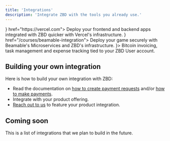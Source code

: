 ```yaml
---
title: 'Integrations'
description: 'Integrate ZBD with the tools you already use.'
---
```


<CardGroup cols={2}>
  <Card title="Vercel" icon={<svg width="30" height="25" viewBox="0 0 76 65" fill="none" xmlns="http://www.w3.org/2000/svg"><path d="M37.5274 0L75.0548 65H0L37.5274 0Z" fill="#000000"/></svg>} href="https://vercel.com">
    Deploy your frontend and backend apps integrated with ZBD quicker with Vercel's infrastructure.
  </Card>
  <Card title="Beamable" icon={<svg width="130" height="30" xmlns="http://www.w3.org/2000/svg" viewBox="0 0 741.5 104.79"><g id="Layer_2" data-name="Layer 2"><g id="Layer_1-2" data-name="Layer 1"><g id="Group_201" data-name="Group 201"><path id="Path_662" data-name="Path 662" fill="#000" d="M0,1.79H45.29A38.18,38.18,0,0,1,70.07,8.84a24.91,24.91,0,0,1,8.6,20.44,21.48,21.48,0,0,1-4.41,13.23,22.49,22.49,0,0,1-12.79,8.11,24.61,24.61,0,0,1,14.7,8.46,26.25,26.25,0,0,1,5.59,17.43,25.32,25.32,0,0,1-9.19,20.65,38.17,38.17,0,0,1-25.06,7.57H0ZM44.85,43.25a13.13,13.13,0,0,0,9.49-3.45,13.52,13.52,0,0,0,0-18.37A13.13,13.13,0,0,0,44.85,18H20.73V43.27Zm-1.76,45.3A21.19,21.19,0,0,0,56.6,84.94,15.81,15.81,0,0,0,56.6,63a21.12,21.12,0,0,0-13.51-3.6H20.73V88.55Z"></path><path id="Path_663" data-name="Path 663" fill="#000" d="M101.76,96.48a31.57,31.57,0,0,1-8.53-23.82V33.84A31.59,31.59,0,0,1,101.76,10q8.52-8.23,28.1-8.23h34.41V18H129.86a16.53,16.53,0,0,0-12,3.82,16.32,16.32,0,0,0-3.93,12.06V45.19h43.82V61.34H113.94V72.68a13.89,13.89,0,0,0,11.54,15.89,14.35,14.35,0,0,0,4.34,0h34.71v16.17H129.82Q110.29,104.73,101.76,96.48Z"></path><path id="Path_664" data-name="Path 664" fill="#000" d="M283.07,1.79H293.8A31.62,31.62,0,0,1,306.74,4a21.47,21.47,0,0,1,8.39,7,98.81,98.81,0,0,1,8.23,14.33l8.53,17.21,8.53-17.21A98.81,98.81,0,0,1,348.65,11,21.44,21.44,0,0,1,357,4a31.69,31.69,0,0,1,13-2.2h10.73V104.72H361.89V23.4A3.53,3.53,0,0,0,359,25a66.33,66.33,0,0,0-3.53,5.74L331.89,74.43,308.36,30.76Q306,26.64,304.83,25a4,4,0,0,0-2.94-1.77v81.47H283.07Z"></path><path id="Path_665" data-name="Path 665" fill="#000" d="M460.11,80.75H419.82l-6.91,24H392.17l25.15-82A60.54,60.54,0,0,1,422.91,9a17.77,17.77,0,0,1,7-6.91A22.16,22.16,0,0,1,440,0a21.66,21.66,0,0,1,10,2.06A18.48,18.48,0,0,1,457,9a58.43,58.43,0,0,1,5.66,13.68l25.14,82.05H467Zm-4.56-15.44L443.2,23q-1-3.83-3.24-3.82T436.71,23L424.36,65.31Z"></path><path id="Path_666" data-name="Path 666" fill="#000" d="M499.23,1.79h45.29A38.2,38.2,0,0,1,569.3,8.84a24.94,24.94,0,0,1,8.6,20.44,21.49,21.49,0,0,1-4.42,13.23,22.49,22.49,0,0,1-12.79,8.11,24.67,24.67,0,0,1,14.71,8.46A26.24,26.24,0,0,1,581,76.51a25.34,25.34,0,0,1-9.18,20.65,38.21,38.21,0,0,1-25.07,7.57h-47.5Zm44.85,41.46a13.09,13.09,0,0,0,9.48-3.45,13.5,13.5,0,0,0,0-18.37A13.09,13.09,0,0,0,544.08,18H520V43.27Zm-1.76,45.3a21.19,21.19,0,0,0,13.51-3.61,15.81,15.81,0,0,0,0-21.91,21.18,21.18,0,0,0-13.51-3.6H520V88.55Z"></path><path id="Path_667" data-name="Path 667" fill="#000" d="M601,96.48a32.4,32.4,0,0,1-8.16-23.82V1.79h20.76V72.66a17.39,17.39,0,0,0,3.53,12A14,14,0,0,0,628,88.55h33v16.17H628Q609.16,104.72,601,96.48Z"></path><path id="Path_668" data-name="Path 668" fill="#000" d="M678.7,96.48a31.57,31.57,0,0,1-8.53-23.82V33.84A31.59,31.59,0,0,1,678.7,10q8.52-8.23,28.1-8.23h34.41V18H706.8a16.53,16.53,0,0,0-12,3.82,16.28,16.28,0,0,0-3.9,12.06V45.19h43.82V61.34H690.91V72.68a13.89,13.89,0,0,0,11.54,15.89,14.35,14.35,0,0,0,4.34,0H741.5v16.17H706.79Q687.23,104.73,678.7,96.48Z"></path><path id="Path_669" data-name="Path 669" fill="#04c6f1" d="M250.87,104.71H271.6l-25.14-82A58.46,58.46,0,0,0,240.79,9a18.45,18.45,0,0,0-7-6.91,21.7,21.7,0,0,0-10-2.06,22.15,22.15,0,0,0-10.07,2.06,17.73,17.73,0,0,0-7,6.91,61,61,0,0,0-5.59,13.68L176,104.71h20.73c10.73-37.21-1.89,6.41,23.82-81.75q1-3.83,3.24-3.82T227.06,23C252,108.59,237.21,57.41,250.87,104.71Z"></path></g></g></g></svg>} href="/courses/beamable-integration">
    Deploy your game securely with Beamable's Microservices and ZBD's infrastructure.
  </Card>
  <Card title="Zaprite" href="https://zaprite.com" icon={<svg xmlns="http://www.w3.org/2000/svg" width="84" height="25" viewBox="0 0 162 48" fill="none">
<path d="M48.2561 13.2598C46.9451 12.389 45.4741 11.7873 43.9286 11.4898C42.1752 11.1418 40.3912 10.971 38.6036 10.9798C32.7986 10.9798 29.8986 12.4023 29.9036 15.2473C29.897 15.6841 29.9787 16.1178 30.1436 16.5223C30.2962 16.8882 30.4767 17.2417 30.6836 17.5798C30.8511 17.8501 31.0473 18.1015 31.2686 18.3298L31.6586 18.7198C31.8788 18.5732 32.1094 18.4428 32.3486 18.3298C32.7632 18.1293 33.195 17.9661 33.6386 17.8423C34.2798 17.6541 34.9341 17.5137 35.5961 17.4223C36.4758 17.301 37.3631 17.2434 38.2511 17.2498C40.4061 17.2498 41.9461 17.5773 42.8711 18.2323C43.3128 18.5286 43.6715 18.9328 43.913 19.4067C44.1546 19.8806 44.2709 20.4084 44.2511 20.9398C43.7936 20.8723 43.2161 20.8273 42.5111 20.7898C41.8061 20.7523 40.9436 20.7448 39.9011 20.7448C35.7311 20.7448 32.6836 21.3898 30.7586 22.6798C28.8336 23.9698 27.8711 26.1198 27.8711 29.1298C27.8796 30.2151 28.0933 31.289 28.5011 32.2948C28.9283 33.342 29.6369 34.2506 30.5486 34.9198C31.7193 35.7741 33.0434 36.3954 34.4486 36.7498C36.464 37.2348 38.5337 37.4567 40.6061 37.4098C42.1061 37.4098 43.4636 37.4098 44.7836 37.3123C46.1036 37.2148 47.2811 37.1698 48.3086 37.0648C49.3361 36.9598 50.1911 36.8773 50.8736 36.7948C51.3191 36.7607 51.7608 36.6879 52.1936 36.5773V21.7498C52.2516 19.9738 51.8919 18.209 51.1436 16.5973C50.4814 15.2568 49.4874 14.1079 48.2561 13.2598ZM44.3186 31.5373C43.8518 31.6344 43.3776 31.6921 42.9011 31.7098C42.1511 31.7548 41.4011 31.7773 40.5611 31.7773C39.6877 31.7979 38.8154 31.7046 37.9661 31.4998C37.4383 31.383 36.9404 31.1583 36.5036 30.8398C36.211 30.6308 35.9887 30.3378 35.8661 29.9998C35.7711 29.6988 35.7207 29.3855 35.7161 29.0698C35.7162 28.6864 35.7821 28.3059 35.9111 27.9448C36.0577 27.5664 36.3039 27.2347 36.6236 26.9848C37.0534 26.6686 37.5435 26.444 38.0636 26.3248C38.8475 26.1419 39.6513 26.0587 40.4561 26.0773C41.6036 26.0773 42.4586 26.0773 43.0286 26.1523C43.4621 26.1798 43.8931 26.2374 44.3186 26.3248V31.5373Z" fill="#3FD092"/>
<path d="M109.605 1.50021C109.028 1.48647 108.453 1.59268 107.919 1.81214C107.384 2.0316 106.901 2.35953 106.5 2.77521C106.092 3.18843 105.771 3.67969 105.557 4.21963C105.344 4.75958 105.241 5.33711 105.255 5.91771C105.242 6.49329 105.345 7.0656 105.559 7.60019C105.773 8.13479 106.092 8.62064 106.499 9.02841C106.905 9.43619 107.39 9.75756 107.924 9.97311C108.458 10.1887 109.029 10.294 109.605 10.2827C110.186 10.2919 110.763 10.183 111.3 9.96246C111.838 9.74204 112.325 9.41466 112.733 9.00021C113.144 8.60061 113.468 8.12084 113.687 7.59059C113.904 7.06032 114.011 6.49092 114 5.91771C114.012 5.33475 113.906 4.75542 113.687 4.21512C113.467 3.67482 113.14 3.18487 112.725 2.77521C112.319 2.36128 111.833 2.03466 111.297 1.8154C110.76 1.59615 110.185 1.48889 109.605 1.50021Z" fill="#3FD092"/>
<path d="M109.801 11.6627C108.744 11.6054 107.694 11.8808 106.801 12.4502C106.404 12.771 106.092 13.1859 105.896 13.6575C105.699 14.129 105.624 14.6421 105.676 15.1502V35.7077C106.178 35.9363 106.694 36.1317 107.221 36.2927C108.042 36.5616 108.9 36.6959 109.764 36.6902C110.274 36.729 110.788 36.6662 111.275 36.5053C111.762 36.3444 112.212 36.0886 112.599 35.7527C113.229 35.1302 113.544 34.0877 113.544 32.6177V12.3677L112.201 12.0002C111.422 11.7708 110.613 11.6571 109.801 11.6627Z" fill="#3FD092"/>
<path d="M153.142 26.9254C154.704 26.6764 156.209 26.1533 157.589 25.3804C158.574 24.8138 159.359 23.9574 159.839 22.9279C160.278 21.8972 160.495 20.7856 160.477 19.6654C160.475 18.5425 160.219 17.4346 159.727 16.4254C159.201 15.3478 158.452 14.3942 157.529 13.6279C156.48 12.764 155.276 12.1073 153.982 11.6929C152.452 11.1954 150.85 10.9547 149.242 10.9804C147.448 10.967 145.667 11.2901 143.992 11.9329C142.413 12.5396 140.968 13.4492 139.739 14.6104C138.51 15.7757 137.539 17.1861 136.889 18.7504C136.191 20.4615 135.841 22.2949 135.862 24.1429C135.829 26.0576 136.178 27.9598 136.889 29.7379C137.509 31.2944 138.453 32.7011 139.658 33.8649C140.863 35.0287 142.302 35.9228 143.879 36.4879C145.522 37.0871 147.26 37.3869 149.009 37.3729C151.463 37.3936 153.905 37.0291 156.247 36.2929C157.015 36.0575 157.766 35.7719 158.497 35.4379C158.722 35.3447 158.938 35.2291 159.142 35.0929C159.127 34.6426 159.079 34.1939 158.999 33.7504C158.898 33.05 158.683 32.3709 158.362 31.7404C158.039 30.9613 157.422 30.3413 156.644 30.0154C156.151 29.8804 155.629 29.8934 155.144 30.0529C154.589 30.2179 153.922 30.3979 153.172 30.5479C152.372 30.6917 151.561 30.7595 150.749 30.7504C149.796 30.7664 148.844 30.6683 147.914 30.4579C147.235 30.3159 146.584 30.0625 145.987 29.7079C145.533 29.4333 145.135 29.0744 144.817 28.6504C144.556 28.3139 144.379 27.9207 144.299 27.5029H146.009C148.399 27.5289 150.787 27.3356 153.142 26.9254ZM143.879 22.3579C143.914 21.6973 144.045 21.0453 144.269 20.4229C144.492 19.8052 144.833 19.237 145.274 18.7504C145.735 18.2463 146.29 17.8385 146.909 17.5504C147.631 17.2273 148.414 17.0684 149.204 17.0854C150.193 17.012 151.176 17.2765 151.994 17.8354C152.278 18.041 152.51 18.3102 152.671 18.6215C152.833 18.9326 152.92 19.2773 152.924 19.6279C152.921 19.9647 152.855 20.2979 152.729 20.6104C152.491 21.029 152.107 21.3444 151.649 21.4954C150.787 21.826 149.884 22.0404 148.964 22.1329C147.276 22.3152 145.577 22.3904 143.879 22.3579Z" fill="#3FD092"/>
<path d="M102.301 12.9902C101.61 12.3791 100.804 11.9124 99.9306 11.6177C98.4561 11.1338 96.9066 10.9178 95.3556 10.9802C93.8646 10.9629 92.3803 11.1857 90.9606 11.6402C89.6983 12.0411 88.5343 12.7001 87.5406 13.5752C86.5693 14.4453 85.8013 15.5181 85.2906 16.7177C84.7356 18.0757 84.4678 19.5337 84.5031 21.0002V35.7077C85.0078 35.9345 85.5268 36.1298 86.0556 36.2927C86.8761 36.5616 87.7348 36.6959 88.5981 36.6902C89.1088 36.7291 89.6226 36.6662 90.1093 36.5053C90.5961 36.3444 91.0461 36.0886 91.4331 35.7527C92.0631 35.1302 92.3781 34.0877 92.3781 32.6177V22.7027C92.3781 21.0377 92.8056 19.8452 93.6756 19.1252C94.5613 18.3973 95.6796 18.0137 96.8256 18.0452C97.7001 18.0344 98.5716 18.1506 99.4131 18.3902C100.102 18.5854 100.774 18.8362 101.423 19.1402C101.521 19.0427 101.663 18.8777 101.858 18.6452C102.081 18.3812 102.286 18.1031 102.473 17.8127C102.697 17.4611 102.875 17.0833 103.006 16.6877C103.159 16.2439 103.234 15.7772 103.231 15.3077C103.24 14.8699 103.156 14.435 102.983 14.0327C102.809 13.6529 102.58 13.3013 102.301 12.9902Z" fill="#3FD092"/>
<path d="M78.1799 14.6102C76.9432 13.4436 75.4882 12.5336 73.8975 11.9327C72.1898 11.2849 70.3762 10.9619 68.55 10.9802C66.3489 10.9479 64.1659 11.3824 62.145 12.2552C60.2659 13.0721 58.6323 14.3646 57.405 16.0052C56.5635 17.1732 55.9479 18.4883 55.59 19.8827C55.1408 21.662 54.929 23.4928 54.96 25.3277V45.5177C55.4452 45.7506 55.9465 45.9487 56.46 46.1102C57.2875 46.3812 58.1543 46.513 59.025 46.5002C59.5319 46.5383 60.0415 46.4757 60.5241 46.3161C61.0068 46.1565 61.4532 45.903 61.8375 45.5702C62.4675 44.9477 62.7825 43.8977 62.7825 42.4277V34.6727C63.5677 35.3978 64.4673 35.9883 65.445 36.4202C66.8632 37.0348 68.4001 37.3268 69.945 37.2752C71.5544 37.2865 73.1493 36.9701 74.6325 36.3452C76.0807 35.7351 77.3872 34.8339 78.4724 33.6977C79.5944 32.5033 80.4727 31.1023 81.0599 29.5727C81.7184 27.8497 82.0417 26.0169 82.0124 24.1727C82.0417 22.3156 81.6974 20.4717 80.9999 18.7502C80.3534 17.1915 79.3942 15.7823 78.1799 14.6102ZM72.3825 28.5002C71.5846 29.3182 70.5563 29.8735 69.4347 30.092C68.3131 30.3104 67.1515 30.1816 66.105 29.7227C65.4295 29.4234 64.8222 28.9896 64.32 28.4477C63.8035 27.8953 63.4032 27.245 63.1425 26.5352C62.8618 25.7743 62.722 24.9687 62.73 24.1577C62.6869 23.3673 62.8057 22.5764 63.0791 21.8336C63.3525 21.0907 63.7747 20.4115 64.32 19.8377C64.8517 19.3173 65.4834 18.9101 66.1769 18.6407C66.8704 18.3713 67.6114 18.2452 68.355 18.2702C69.1018 18.2469 69.8454 18.3788 70.5387 18.6576C71.2319 18.9365 71.8597 19.3562 72.3825 19.8902C72.9201 20.4586 73.3378 21.1293 73.611 21.8624C73.8841 22.5955 74.0071 23.3761 73.9725 24.1577C74.0316 25.7576 73.4607 27.3168 72.3825 28.5002Z" fill="#3FD092"/>
<path d="M135.264 33.36C135.176 32.7264 134.995 32.1096 134.724 31.53C134.431 30.7583 133.907 30.0957 133.224 29.6325C132.868 29.4468 132.471 29.3543 132.07 29.3634C131.668 29.3727 131.276 29.4833 130.929 29.6851L130.779 29.7525C129.967 30.0602 129.105 30.2153 128.236 30.21C127.783 30.2117 127.332 30.1716 126.886 30.09C126.461 30.0118 126.061 29.8345 125.716 29.5725C125.347 29.2875 125.049 28.9203 124.846 28.5C124.594 27.9402 124.475 27.3288 124.501 26.715V19.0275H133.209C133.435 18.5582 133.63 18.0747 133.794 17.58C134.056 16.8124 134.188 16.0062 134.184 15.195C134.221 14.7134 134.158 14.2292 133.998 13.7734C133.837 13.3176 133.584 12.9001 133.254 12.5475C132.358 11.8732 131.242 11.5576 130.126 11.6625H124.501V5.04006C124.306 4.97256 123.849 4.83756 123.136 4.62756C122.362 4.40406 121.558 4.2954 120.751 4.30506C119.698 4.23855 118.65 4.5006 117.751 5.05506C117.352 5.3745 117.04 5.78927 116.843 6.26113C116.647 6.73299 116.572 7.24676 116.626 7.75505V28.4475C116.576 29.6547 116.785 30.8586 117.237 31.9787C117.69 33.0988 118.376 34.1093 119.251 34.9425C120.986 36.5625 123.384 37.3726 126.444 37.3726C127.477 37.3768 128.508 37.2711 129.519 37.0575C130.416 36.873 131.299 36.6224 132.159 36.3075C132.853 36.0568 133.522 35.7456 134.161 35.3775C134.613 35.1225 135.04 34.8262 135.436 34.4925C135.391 34.3125 135.339 33.9375 135.264 33.36Z" fill="#3FD092"/>
<path d="M25.2316 17.6472C25.5835 16.9662 25.7613 16.2086 25.7491 15.4422C25.7864 14.9198 25.7068 14.3956 25.5161 13.9078C25.3254 13.42 25.0284 12.9808 24.6466 12.6222C23.8603 11.9651 22.8581 11.6231 21.8341 11.6622H2.47665C2.25066 12.1316 2.05525 12.6151 1.89165 13.1097C1.62519 13.8763 1.49325 14.6831 1.50165 15.4947C1.45866 15.9654 1.51968 16.4399 1.68039 16.8845C1.8411 17.329 2.09757 17.7328 2.43165 18.0672C3.04665 18.6072 4.08915 18.8772 5.55915 18.8772H14.7016L3.75165 28.4997C3.05856 29.0978 2.47044 29.8076 2.01165 30.5997C1.66068 31.2969 1.48559 32.0693 1.50165 32.8497C1.46543 33.372 1.54554 33.8959 1.73618 34.3835C1.92683 34.8712 2.22327 35.3105 2.60415 35.6697C3.38715 36.3275 4.38727 36.6698 5.40915 36.6297H24.7516C24.9845 36.1625 25.1825 35.6786 25.3441 35.1822C25.6065 34.4146 25.7383 33.6084 25.7341 32.7972C25.7771 32.3264 25.7161 31.852 25.5554 31.4075C25.3947 30.9629 25.1382 30.5591 24.8041 30.2247C23.8876 29.5991 22.7816 29.3127 21.6766 29.4147H12.5491L23.4991 19.7997C24.1946 19.1857 24.7804 18.4578 25.2316 17.6472Z" fill="#3FD092"/>
</svg>}>
    Bitcoin invoicing, task management and expense tracking tied to your ZBD User account.
  </Card>
</CardGroup>

## Building your own integration

Here is how to build your own integration with ZBD:

- Read the documentation on [how to create payment requests](/api-reference/charges/create) and/or [how to make payments](/api-reference/payments/send).
- Integrate with your product offering.
- [Reach out to us](mailto:info@zebedee.io) to feature your product integration.

## Coming soon

This is a list of integrations that we plan to build in the future.

<CardGroup cols={2}>
  <Card title="Zapier"></Card>
  <Card title="Trigger.dev"></Card>
  <Card title="Supabase"></Card>
  <Card title="Resend"></Card>
  <Card title="Stripe"></Card>
  <Card title="Cal.com"></Card>
</CardGroup>
